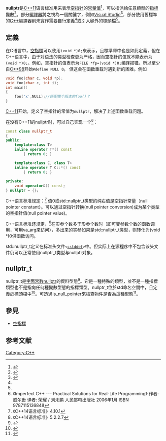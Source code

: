 {{lowercase|title=nullptr}}
{{noteTA
|G1=IT
|1=zh-cn:引用;zh-tw:參考;
|2=zh-cn:解引用;zh-tw:反參考;
}}
{{Infobox
|name         = 
|bodystyle    = 
|title        = nullptr
|titlestyle   = 
|above        = 
|abovestyle   = 
|image        = 
|imagestyle   = 
|caption      = 
|captionstyle = 
|headerstyle  = 
|labelstyle   = 
|datastyle    = 

|header1  = 基本資料
|label1   = 
|data1    = 
|header2  = 
|label2   = 所屬概念
|data2    = [[空指標|空指標]]
|header3  = 
|label3   = 種類
|data3    = [[字面常量_(C语言)|字面常數]]
|header4  = 
|label4   = [[程式語言|語言]]
|data4    = [[C++|C++]]
|header5  = 詳細資料
|label5   = 
|data5    = 
|header6  = 
|label6   = 語法
|data6    = nullptr
|header7  = 
|label7   = 型態
|data7    = std::nullptr_t
|header8  = 
|label8   = 標頭檔
|data8    = nullptr.h （C++11之前）
|header9  = 
|label9   = 首次出現
|data9    = [[C++11|C++11]]

|belowstyle =
|below = 
}}
{{C++_Standard_library}} 
{{About|[[C++11|C++11]]語言標準的[[保留字|關鍵字]]|null pointer|空指標}}
'''nullptr'''是[[C++11|C++11]]语言标准用来表示[[空指针|空指针]]的[[常量|常量值]]<ref name="stroustrup.com nullptr">{{Cite web | title = A name for the null pointer: nullptr | url = http://www.stroustrup.com/N1488-nullptr.pdf | date =2003-09-10| accessdate = 2018-09-09 | website = stroustrup.com | archive-url = https://web.archive.org/web/20170705130851/http://www.stroustrup.com/N1488-nullptr.pdf | archive-date = 2017-07-05 | dead-url = no }}</ref>，可以指派給任意類型的[[指標_(電腦科學)|指標]]變數<ref name="Embedded Template Library nullptr">{{cite web | url = https://www.etlcpp.com/nullptr.html | title = nullptr | publisher = Embedded Template Library | accessdate = 2018-09-09 | archive-url = https://web.archive.org/web/20180909112840/https://www.etlcpp.com/nullptr.html | archive-date = 2018-09-09 | dead-url = no }}</ref>。部分[[編譯器|編譯器]]將之視為一個關鍵字，例如[[Visual_Studio|Visual Studio]]<ref>{{cite web | url = https://msdn.microsoft.com/zh-tw/library/4ex65770.aspx | title = nullptr (C++ Component Extensions) | accessdate = 2018-09-09 | archive-url = https://web.archive.org/web/20180909150420/https://msdn.microsoft.com/zh-tw/library/4ex65770.aspx | archive-date = 2018-09-09 | dead-url = no }}</ref>，部分使用舊標準的[[C++|C++]]編譯器則未實作需要自行定義<ref name="Imperfect C++ --- Practical Solutions for Real-Life Programming"/>或引入額外的標頭檔<ref name="Embedded Template Library nullptr"/>。

== 定義 ==
在C语言中，[[空指標|空指標]]可以使用<code>(void *)0;</code>來表示，且標準庫中也是如此定義，但在C++语言中，由于对语法的类型检查更为严格，因而空指针的值就不能表示为<code>(void *)0;</code>。例如，空指针的值表示为<code>FILE *fp=(void *)0;</code>编译报错。所以至少自[[C++98|C++98]]开始<code>#define NULL 0</code>。 但这会在函数重载时遇到新的困难。例如
<syntaxhighlight lang="cpp">
void foo(char c, void *p);
void foo(char c, int i);
int main()
{
    foo('x',NULL);//匹配哪个版本的foo()？
}
</syntaxhighlight>

[[C++11|C++11]]开始，定义了空指针的常值为<code>nullptr</code>，解决了上述函数重载问题。

在没有C++11的nullptr时，可以自己实现一个<ref name="Imperfect C++ --- Practical Solutions for Real-Life Programming">《Imperfect C++ --- Practical Solutions for Real-Life Programming》 作者: 威尔逊 译者: 荣耀 / 刘未鹏
人民邮电出版社 2006年1月 ISBN 9787115136848</ref>：
<syntaxhighlight lang="cpp">const class nullptr_t
{
public:
    template<class T>
    inline operator T*() const
        { return 0; }

    template<class C, class T>
    inline operator T C::*() const
        { return 0; }
 
private:
    void operator&() const;
} nullptr = {};
</syntaxhighlight>

C++语言标准规定：<ref>《C++14语言标准》4.10.1</ref> 值0或std::nullptr_t类型的纯右值是空指针常量（null pointer constant）。可以通过空指针转换(null pointer conversion)成为某个类型的空指针值(null pointer value)。

C++语言标准还规定，<ref>《C++14语言标准》5.2.2.7</ref>在实参个数多于形参个数时（即可变参数个数的函数调用，可用va_arg来访问），多出来的实参如果是std::nullptr_t类型，则转化为(void *)0供函数访问。

std::nullptr_t定义在标准头文件<code><[[cstddef|cstddef]]></code>中。但实际上在源程序中不包含该头文件仍可以正常使用nullptr_t类型与nullptr对象。

== nullptr_t ==
nullptr_t是[[字面常量_(C语言)|字面常數]]nullptr的資料型態<ref>{{cite web | title = std::nullptr_t | url = http://www.cplusplus.com/reference/cstddef/nullptr_t/ | publisher = cplusplus.com | access-date = 2018-09-09 | archive-url = https://web.archive.org/web/20180324153608/http://www.cplusplus.com/reference/cstddef/nullptr_t/ | archive-date = 2018-03-24 | dead-url = no }}</ref>。它是一種特殊的類型，並不是一種指標類型也不是指向任何種變數型態的指標類型。nullptr_t位於std命名空間中，且定義於<cstddef>標頭檔中<ref>{{cite web | title = Null pointers | url = https://www.ibm.com/support/knowledgecenter/en/ssw_ibm_i_73/rzarg/nullpt.htm | publisher = IBM | access-date = 2018-09-09 | archive-url = https://web.archive.org/web/20180909112329/https://www.ibm.com/support/knowledgecenter/en/ssw_ibm_i_73/rzarg/nullpt.htm | archive-date = 2018-09-09 | dead-url = no }}</ref>。可透過is_null_pointer來檢查物件是否為這種型態<ref>{{cite web | title = std::is_null_pointer | url = http://www.cplusplus.com/reference/type_traits/is_null_pointer/ | publisher = cplusplus.com | access-date = 2018-09-09 | archive-url = https://web.archive.org/web/20180312023615/http://www.cplusplus.com/reference/type_traits/is_null_pointer/ | archive-date = 2018-03-12 | dead-url = no }}</ref>。

== 參見 ==
*[[空指標|空指標]]

==参考文献==
<references/>
[[Category:C++|Category:C++]]